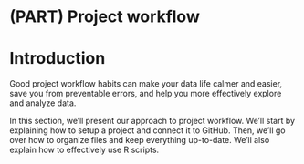 
# (PART) Project workflow {-} 

# Introduction

Good project workflow habits can make your data life calmer and easier, save you from preventable errors, and help you more effectively explore and analyze data. 

In this section, we'll present our approach to project workflow. We'll start by explaining how to setup a project and connect it to GitHub. Then, we'll go over how to organize files and keep everything up-to-date. We'll also explain how to effectively use R scripts. 
